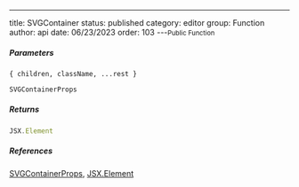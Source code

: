 ---
title: SVGContainer
status: published
category: editor
group: Function
author: api
date: 06/23/2023
order: 103
---<Small>Public Function</Small>




##### Parameters


<ParametersTable>

<ParametersTableRow>
<ParametersTableName>

`{ children, className, ...rest }`

</ParametersTableName>
<ParametersTableDescription>

```ts
SVGContainerProps
```



</ParametersTableDescription>
</ParametersTableRow>
</ParametersTable>

##### Returns


```ts
JSX.Element
```

##### References

[SVGContainerProps](/gen/editor/SVGContainerProps-type), [JSX.Element](/gen/@types/react-__global-JSX-Element-interface)

